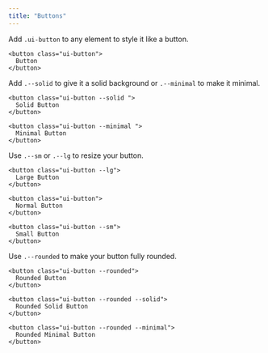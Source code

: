 ```yaml
---
title: "Buttons"
---
```


Add `.ui-button` to any element to style it like a button.

```
<button class="ui-button">
  Button
</button>
```

Add `.--solid` to give it a solid background or `.--minimal` to make it minimal.

```
<button class="ui-button --solid ">
  Solid Button
</button>

<button class="ui-button --minimal ">
  Minimal Button
</button>
```

Use `.--sm` or `.--lg` to resize your button.

```
<button class="ui-button --lg">
  Large Button
</button>

<button class="ui-button">
  Normal Button
</button>

<button class="ui-button --sm">
  Small Button
</button>
```


Use `.--rounded` to make your button fully rounded.

```
<button class="ui-button --rounded">
  Rounded Button
</button>

<button class="ui-button --rounded --solid">
  Rounded Solid Button
</button>

<button class="ui-button --rounded --minimal">
  Rounded Minimal Button
</button>
```
